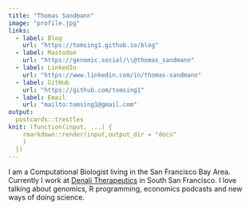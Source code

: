 ```yaml
---
title: "Thomas Sandmann"
image: "profile.jpg"
links:
  - label: Blog
    url: "https://tomsing1.github.io/blog"
  - label: Mastodon
    url: "https://genomic.social/\\@thomas_sandmann"
  - label: LinkedIn
    url: "https://www.linkedin.com/in/thomas-sandmann"
  - label: GitHub
    url: "https://github.com/tomsing1"
  - label: Email
    url: "mailto:tomsing1@gmail.com"
output:
  postcards::trestles
knit: (function(input, ...) {
    rmarkdown::render(input,output_dir = "docs"
    )
  })
---
```


<a rel="me" href="https://genomic.social/@thomas_sandmann"></a>

I am a Computational Biologist living in the San Francisco Bay Area. 
Currently I work at 
[Denali Therapeutics](https://www.denalitherapeutics.com/) in South San 
Francisco. 
I love talking about genomics, R programming, economics podcasts and new ways
of doing science.
